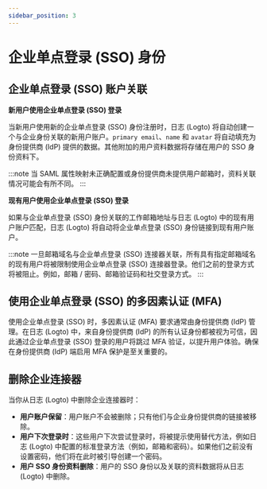```yaml
---
sidebar_position: 3
---
```


# 企业单点登录 (SSO) 身份

## 企业单点登录 (SSO) 账户关联

**新用户使用企业单点登录 (SSO) 登录**

当新用户使用新的企业单点登录 (SSO) 身份注册时，日志 (Logto) 将自动创建一个与企业身份关联的新用户账户。`primary email`、`name` 和 `avatar` 将自动填充为身份提供商 (IdP) 提供的数据。其他附加的用户资料数据将存储在用户的 SSO 身份资料下。

:::note
当 SAML 属性映射未正确配置或身份提供商未提供用户邮箱时，资料关联情况可能会有所不同。
:::

**现有用户使用企业单点登录 (SSO) 登录**

如果与企业单点登录 (SSO) 身份关联的工作邮箱地址与日志 (Logto) 中的现有用户账户匹配，日志 (Logto) 将自动将企业单点登录 (SSO) 身份链接到现有用户账户。

:::note
一旦邮箱域名与企业单点登录 (SSO) 连接器关联，所有具有指定邮箱域名的现有用户将被限制使用企业单点登录 (SSO) 连接器登录。他们之前的登录方式将被阻止。例如，邮箱 / 密码、邮箱验证码和社交登录方式。
:::

## 使用企业单点登录 (SSO) 的多因素认证 (MFA)

使用企业单点登录 (SSO) 时，多因素认证 (MFA) 要求通常由身份提供商 (IdP) 管理。在日志 (Logto) 中，来自身份提供商 (IdP) 的所有认证身份都被视为可信，因此通过企业单点登录 (SSO) 登录的用户将跳过 MFA 验证，以提升用户体验。确保在身份提供商 (IdP) 端启用 MFA 保护是至关重要的。

## 删除企业连接器

当你从日志 (Logto) 中删除企业连接器时：

- **用户账户保留**：用户账户不会被删除；只有他们与企业身份提供商的链接被移除。
- **用户下次登录时**：这些用户下次尝试登录时，将被提示使用替代方法，例如日志 (Logto) 中配置的标准登录方法（例如，邮箱和密码）。如果他们之前没有设置密码，他们将在此时被引导创建一个密码。
- **用户 SSO 身份资料删除**：用户的 SSO 身份以及关联的资料数据将从日志 (Logto) 中删除。
